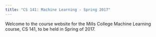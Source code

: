 ```yaml
---
title: "CS 141: Machine Learning - Spring 2017"
---
```


Welcome to the course website for the Mills College Machine Learning course, CS 141, to be held in Spring of 2017. 
